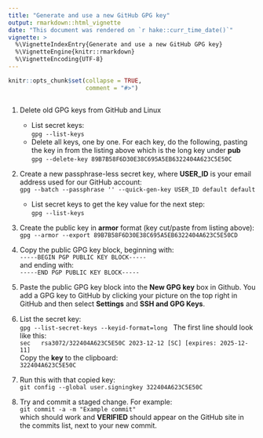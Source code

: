 ```yaml
---
title: "Generate and use a new GitHub GPG key"
output: rmarkdown::html_vignette
date: "This document was rendered on `r hake::curr_time_date()`"
vignette: >
  %\VignetteIndexEntry{Generate and use a new GitHub GPG key}
  %\VignetteEngine{knitr::rmarkdown}
  %\VignetteEncoding{UTF-8}
---
```


```r
knitr::opts_chunk$set(collapse = TRUE,
                      comment = "#>")
```

```r
```

1. Delete old GPG keys from GitHub and Linux

   - List secret keys: \
     `gpg --list-keys`
   - Delete all keys, one by one. For each key, do the following, pasting the
     key in from the listing above which is the long key under **pub** \
     `gpg --delete-key 89B7B58F6D30E38C695A5EB6322404A623C5E50C`

1. Create a new passphrase-less secret key, where **USER_ID** is your email
   address used for our GitHub account: \
   `gpg --batch --passphrase '' --quick-gen-key USER_ID default default`
   - List secret keys to get the key value for the next step: \
     `gpg --list-keys`

1. Create the public key in **armor** format (key cut/paste from listing 
   above): \
   `gpg --armor --export 89B7B58F6D30E38C695A5EB6322404A623C5E50CD`
   
1. Copy the public GPG key block, beginning with: \
   `-----BEGIN PGP PUBLIC KEY BLOCK-----` \
   and ending with: \
   `-----END PGP PUBLIC KEY BLOCK-----`
    
1. Paste the public GPG key block into the **New GPG key** box in Github.
   You add a GPG key to GitHub by clicking your picture on the top right
   in GitHub and then select **Settings** and **SSH and GPG Keys**.
   
1. List the secret key: \
   `gpg --list-secret-keys --keyid-format=long` \ 
   The first line should look like this: \
   `sec   rsa3072/322404A623C5E50C 2023-12-12 [SC] [expires: 2025-12-11]` \
   Copy the **key** to the clipboard: \
   `322404A623C5E50C`

1. Run this with that copied key: \
   `git config --global user.signingkey 322404A623C5E50C`
   
1. Try and commit a staged change. For example: \
   `git commit -a -m "Example commit"` \
   which should work and **VERIFIED** should appear on the GitHub site
   in the commits list, next to your new commit.